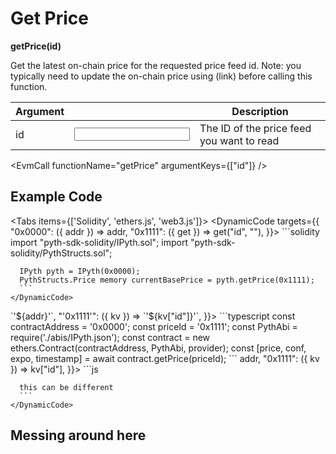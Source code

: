 
# Get Price
**getPrice(id)**

Get the latest on-chain price for the requested price feed id.
Note: you typically need to update the on-chain price using (link) before calling this function.

| Argument                                      |  | Description |
|-----------------------------------------| --- | --- |
| <Arg required={true} type="hex">id</Arg> | <Input id="id" /> | The ID of the price feed you want to read |

<EvmCall
  functionName="getPrice"
  argumentKeys={["id"]}
/>

## Example Code

<Tabs items={['Solidity', 'ethers.js', 'web3.js']}>
  <Tab>
    <DynamicCode targets={{
        "0x0000": ({ addr }) => addr,
        "0x1111": ({ get }) => get("id", "<id>"),
    }}>
      ```solidity
      import "pyth-sdk-solidity/IPyth.sol";
      import "pyth-sdk-solidity/PythStructs.sol";

      IPyth pyth = IPyth(0x0000);
      PythStructs.Price memory currentBasePrice = pyth.getPrice(0x1111);
      ```
    </DynamicCode>
  </Tab>

  <Tab>
    <DynamicCode targets={{
        "'0x0000'": ({ addr }) => `'${addr}'`,
        "'0x1111'": ({ kv }) => `'${kv["id"]}'`,
    }}>
      ```typescript
      const contractAddress = '0x0000';
      const priceId = '0x1111';
      const PythAbi = require('./abis/IPyth.json');
      const contract = new ethers.Contract(contractAddress, PythAbi, provider);
      const [price, conf, expo, timestamp] = await contract.getPrice(priceId);
      ```
    </DynamicCode>
  </Tab>

  <Tab>
    <DynamicCode targets={{
        "0x0000": ({ addr }) => addr,
        "0x1111": ({ kv }) => kv["id"],
    }}>
      ```js

      this can be different
      ```
    </DynamicCode>
  </Tab>
</Tabs>


## Messing around here

<DisplayGlobalVar />